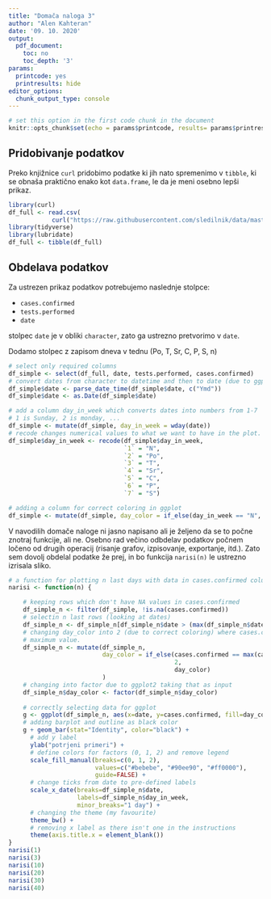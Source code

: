 ```yaml
---
title: "Domača naloga 3"
author: "Alen Kahteran"
date: '09. 10. 2020'
output:
  pdf_document:
    toc: no
    toc_depth: '3'
params:
  printcode: yes
  printresults: hide
editor_options:
  chunk_output_type: console
---
```


```r
# set this option in the first code chunk in the document
knitr::opts_chunk$set(echo = params$printcode, results= params$printresults, warning = FALSE)
```

## Pridobivanje podatkov

Preko knjižnice `curl` pridobimo podatke ki jih nato spremenimo v `tibble`, ki se obnaša praktično enako kot `data.frame`, le da je meni osebno lepši prikaz.

```r
library(curl)
df_full <- read.csv(
            curl("https://raw.githubusercontent.com/sledilnik/data/master/csv/stats.csv"))
library(tidyverse)
library(lubridate)
df_full <- tibble(df_full)
```

## Obdelava podatkov

Za ustrezen prikaz podatkov potrebujemo naslednje stolpce:

  + `cases.confirmed`
  + `tests.performed`
  + `date`

stolpec `date` je v obliki `character`, zato ga ustrezno pretvorimo v `date`.

Dodamo stolpec z zapisom dneva v tednu (Po, T, Sr, C, P, S, n)
```r

# select only required columns
df_simple <- select(df_full, date, tests.performed, cases.confirmed)
# convert dates from character to datetime and then to date (due to ggplot)
df_simple$date <- parse_date_time(df_simple$date, c("Ymd"))
df_simple$date <- as.Date(df_simple$date)

# add a column day_in_week which converts dates into numbers from 1-7
# 1 is Sunday, 2 is monday, ...
df_simple <- mutate(df_simple, day_in_week = wday(date))
# recode changes numerical values to what we want to have in the plot.
df_simple$day_in_week <- recode(df_simple$day_in_week,
                                `1` = "N",
                                `2` = "Po",
                                `3` = "T",
                                `4` = "Sr",
                                `5` = "C",
                                `6` = "P",
                                `7` = "S")

# adding a column for correct coloring in ggplot
df_simple <- mutate(df_simple, day_color = if_else(day_in_week == "N", 1, 0, NA_real_))
```

V navodilih domače naloge ni jasno napisano ali je željeno da se to počne znotraj funkcije, ali ne. Osebno rad večino odbdelav podatkov
počnem ločeno od drugih operacij (risanje grafov, izpisovanje, exportanje, itd.). Zato sem dovolj obdelal podatke že prej, in bo
funkcija `narisi(n)` le ustrezno izrisala sliko.


```r

# a function for plotting n last days with data in cases.confirmed column
narisi <- function(n) {

    # keeping rows which don't have NA values in cases.confirmed
    df_simple_n <- filter(df_simple, !is.na(cases.confirmed))
    # selectin n last rows (looking at dates)
    df_simple_n <- df_simple_n[df_simple_n$date > (max(df_simple_n$date) - ddays(n)), ]
    # changing day_color into 2 (due to correct coloring) where cases.confirmed was
    # maximum value.
    df_simple_n <- mutate(df_simple_n, 
                          day_color = if_else(cases.confirmed == max(cases.confirmed), 
                                              2, 
                                              day_color)
                          )
    # changing into factor due to ggplot2 taking that as input
    df_simple_n$day_color <- factor(df_simple_n$day_color)
    
    # correctly selecting data for ggplot
    g <- ggplot(df_simple_n, aes(x=date, y=cases.confirmed, fill=day_color))
    # adding barplot and outline as black color
    g + geom_bar(stat="Identity", color="black") + 
      # add y label
      ylab("potrjeni primeri") + 
      # define colors for factors (0, 1, 2) and remove legend
      scale_fill_manual(breaks=c(0, 1, 2), 
                        values=c("#bebebe", "#90ee90", "#ff0000"), 
                        guide=FALSE) +
      # change ticks from date to pre-defined labels
      scale_x_date(breaks=df_simple_n$date, 
                   labels=df_simple_n$day_in_week,
                   minor_breaks="1 day") +
      # changing the theme (my favourite)
      theme_bw() +
      # removing x label as there isn't one in the instructions
      theme(axis.title.x = element_blank())
}
narisi(1)
narisi(3)
narisi(10)
narisi(20)
narisi(30)
narisi(40)
```
